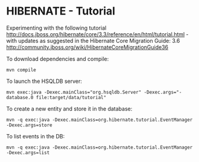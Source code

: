 = HIBERNATE - Tutorial =

Experimenting with the following tutorial
http://docs.jboss.org/hibernate/core/3.3/reference/en/html/tutorial.html - 
with updates as suggested in the Hibernate Core Migration Guide: 3.6
http://community.jboss.org/wiki/HibernateCoreMigrationGuide36

To download dependencies and compile:

<pre>mvn compile</pre>

To launch the HSQLDB server:

<pre>mvn exec:java -Dexec.mainClass="org.hsqldb.Server" -Dexec.args="-database.0 file:target/data/tutorial"</pre>

To create a new entity and store it in the database:

<pre>mvn -q exec:java -Dexec.mainClass=org.hibernate.tutorial.EventManager -Dexec.args=store</pre>

To list events in the DB:

<pre>mvn -q exec:java -Dexec.mainClass=org.hibernate.tutorial.EventManager -Dexec.args=list</pre>

